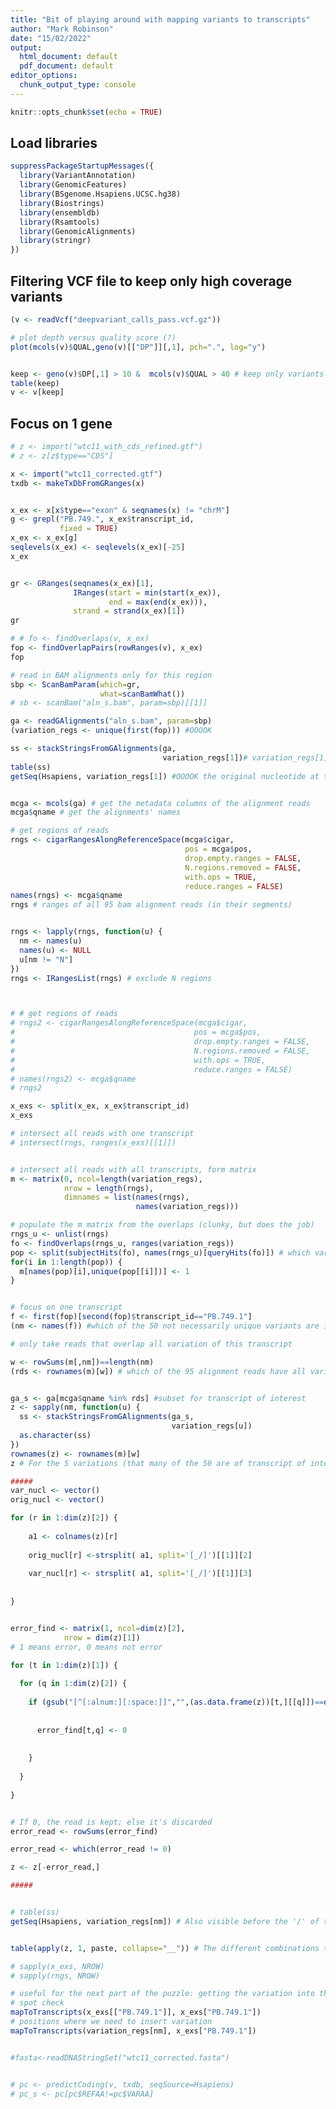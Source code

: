 ---
title: "Bit of playing around with mapping variants to transcripts"
author: "Mark Robinson"
date: "15/02/2022"
output:
  html_document: default
  pdf_document: default
editor_options: 
  chunk_output_type: console
---

```{r setup, include=FALSE}
knitr::opts_chunk$set(echo = TRUE)
```


## Load libraries

```{r libraries}
suppressPackageStartupMessages({
  library(VariantAnnotation)
  library(GenomicFeatures)
  library(BSgenome.Hsapiens.UCSC.hg38)
  library(Biostrings)
  library(ensembldb)
  library(Rsamtools)
  library(GenomicAlignments)
  library(stringr)
})
```

## Filtering VCF file to keep only high coverage variants

```{r vcf_filter}
(v <- readVcf("deepvariant_calls_pass.vcf.gz"))

# plot depth versus quality score (?)
plot(mcols(v)$QUAL,geno(v)[["DP"]][,1], pch=".", log="y")


keep <- geno(v)$DP[,1] > 10 &  mcols(v)$QUAL > 40 # keep only variants with depth > 10, quality>40
table(keep)
v <- v[keep]

```

## Focus on 1 gene

```{r import}

# z <- import("wtc11_with_cds_refined.gtf")
# z <- z[z$type=="CDS"]

x <- import("wtc11_corrected.gtf")
txdb <- makeTxDbFromGRanges(x)


x_ex <- x[x$type=="exon" & seqnames(x) != "chrM"]
g <- grepl("PB.749.", x_ex$transcript_id, 
           fixed = TRUE)
x_ex <- x_ex[g]
seqlevels(x_ex) <- seqlevels(x_ex)[-25]
x_ex


gr <- GRanges(seqnames(x_ex)[1],
              IRanges(start = min(start(x_ex)),
                      end = max(end(x_ex))),
              strand = strand(x_ex)[1]) 
gr 

# # fo <- findOverlaps(v, x_ex)
fop <- findOverlapPairs(rowRanges(v), x_ex)
fop

# read in BAM alignments only for this region
sbp <- ScanBamParam(which=gr,
                    what=scanBamWhat())
# sb <- scanBam("aln_s.bam", param=sbp)[[1]]

ga <- readGAlignments("aln_s.bam", param=sbp)
(variation_regs <- unique(first(fop))) #OOOOK

ss <- stackStringsFromGAlignments(ga, 
                                  variation_regs[1])# variation_regs[1] limited to one position of variation
table(ss) 
getSeq(Hsapiens, variation_regs[1]) #OOOOK the original nucleotide at the variation position


mcga <- mcols(ga) # get the metadata columns of the alignment reads
mcga$qname # get the alignments' names

# get regions of reads
rngs <- cigarRangesAlongReferenceSpace(mcga$cigar, 
                                       pos = mcga$pos,
                                       drop.empty.ranges = FALSE,
                                       N.regions.removed = FALSE,
                                       with.ops = TRUE,
                                       reduce.ranges = FALSE)
names(rngs) <- mcga$qname
rngs # ranges of all 95 bam alignment reads (in their segments)


rngs <- lapply(rngs, function(u) {
  nm <- names(u)
  names(u) <- NULL
  u[nm != "N"]
})
rngs <- IRangesList(rngs) # exclude N regions



# # get regions of reads
# rngs2 <- cigarRangesAlongReferenceSpace(mcga$cigar, 
#                                        pos = mcga$pos,
#                                        drop.empty.ranges = FALSE,
#                                        N.regions.removed = FALSE,
#                                        with.ops = TRUE,
#                                        reduce.ranges = FALSE)
# names(rngs2) <- mcga$qname
# rngs2

x_exs <- split(x_ex, x_ex$transcript_id)
x_exs

# intersect all reads with one transcript
# intersect(rngs, ranges(x_exs)[[1]])


# intersect all reads with all transcripts, form matrix
m <- matrix(0, ncol=length(variation_regs), 
            nrow = length(rngs),
            dimnames = list(names(rngs),
                            names(variation_regs)))

# populate the m matrix from the overlaps (clunky, but does the job) 
rngs_u <- unlist(rngs)
fo <- findOverlaps(rngs_u, ranges(variation_regs))
pop <- split(subjectHits(fo), names(rngs_u)[queryHits(fo)]) # which variations in a certain alignment read, and below notate with 0/1 if absent/present
for(i in 1:length(pop)) {
  m[names(pop)[i],unique(pop[[i]])] <- 1
}


# focus on one transcript
f <- first(fop)[second(fop)$transcript_id=="PB.749.1"]
(nm <- names(f)) #which of the 50 not necessarily unique variants are in transcript PB.749.1

# only take reads that overlap all variation of this transcript

w <- rowSums(m[,nm])==length(nm) 
(rds <- rownames(m)[w]) # which of the 95 alignment reads have all variations that transcript PB.749.1 has in general


ga_s <- ga[mcga$qname %in% rds] #subset for transcript of interest
z <- sapply(nm, function(u) {
  ss <- stackStringsFromGAlignments(ga_s,
                                    variation_regs[u])
  as.character(ss)
})
rownames(z) <- rownames(m)[w]
z # For the 5 variations (that many of the 50 are of transcript of interest), see the alternative alleles of the align. reads that overlap in the location of them all (all 5) 

#####
var_nucl <- vector()
orig_nucl <- vector()

for (r in 1:dim(z)[2]) {
    
    a1 <- colnames(z)[r]
    
    orig_nucl[r] <-strsplit( a1, split='[_/]')[[1]][2]
    
    var_nucl[r] <- strsplit( a1, split='[_/]')[[1]][3]
    
    
}


error_find <- matrix(1, ncol=dim(z)[2], 
            nrow = dim(z)[1])
# 1 means error, 0 means not error

for (t in 1:dim(z)[1]) {
  
  for (q in 1:dim(z)[2]) {
    
    if (gsub("[^[:alnum:][:space:]]","",(as.data.frame(z))[t,][[q]])==orig_nucl[q] || gsub("[^[:alnum:][:space:]]","",(as.data.frame(z))[t,][[q]])==var_nucl[q]) {
      
      
      error_find[t,q] <- 0
      
      
    }
    
  }
  
}


# If 0, the read is kept; else it's discarded
error_read <- rowSums(error_find)

error_read <- which(error_read != 0)

z <- z[-error_read,]

#####


# table(ss)
getSeq(Hsapiens, variation_regs[nm]) # Also visible before the '/' of the nm string. It is the original nucleotides


table(apply(z, 1, paste, collapse="__")) # The different combinations that are generated by the different reads

# sapply(x_exs, NROW)
# sapply(rngs, NROW)

# useful for the next part of the puzzle: getting the variation into the transcript sequences
# spot check
mapToTranscripts(x_exs[["PB.749.1"]], x_exs["PB.749.1"])
# positions where we need to insert variation
mapToTranscripts(variation_regs[nm], x_exs["PB.749.1"])


#fasta<-readDNAStringSet("wtc11_corrected.fasta")


# pc <- predictCoding(v, txdb, seqSource=Hsapiens)
# pc_s <- pc[pc$REFAA!=pc$VARAA]






```
